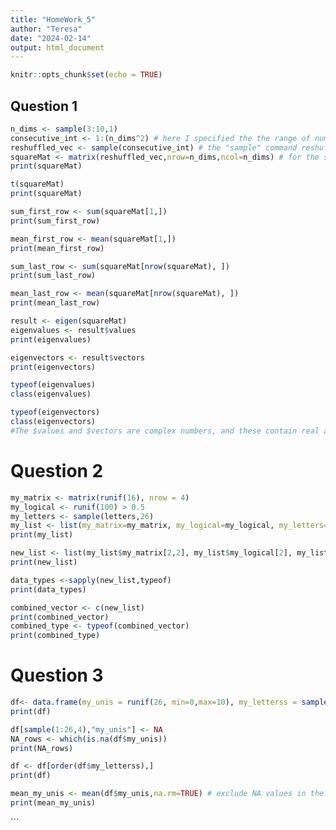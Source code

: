 ```yaml
---
title: "HomeWork_5"
author: "Teresa"
date: "2024-02-14"
output: html_document
---
```


```r
knitr::opts_chunk$set(echo = TRUE)
```

## Question 1
```R
n_dims <- sample(3:10,1)
consecutive_int <- 1:(n_dims^2) # here I specified the the range of numbers that covers the consecutive integers vector - which is from 1 to "n_dims^2". 
reshuffled_vec <- sample(consecutive_int) # the "sample" command reshuffles the vector of consecutive integers 
squareMat <- matrix(reshuffled_vec,nrow=n_dims,ncol=n_dims) # for the square matrix, I use the reshuffled vectors and then define the matrix row and column length, which in this case are equal and both equal to "n_dims". 
print(squareMat)
```

```R
t(squareMat)
print(squareMat)
```

```R
sum_first_row <- sum(squareMat[1,])
print(sum_first_row)
```

```R
mean_first_row <- mean(squareMat[1,])
print(mean_first_row)
```

```R
sum_last_row <- sum(squareMat[nrow(squareMat), ])
print(sum_last_row)
```


```R
mean_last_row <- mean(squareMat[nrow(squareMat), ])
print(mean_last_row)
```


```R
result <- eigen(squareMat)
eigenvalues <- result$values
print(eigenvalues)
```


```R
eigenvectors <- result$vectors
print(eigenvectors)
```


```R
typeof(eigenvalues)
class(eigenvalues)
```

```R
typeof(eigenvectors)
class(eigenvectors)
#The $values and $vectors are complex numbers, and these contain real and imaginary numbers.
```


# Question 2
```R
my_matrix <- matrix(runif(16), nrow = 4)
my_logical <- runif(100) > 0.5
my_letters <- sample(letters,26)
my_list <- list(my_matrix=my_matrix, my_logical=my_logical, my_letters=my_letters)
print(my_list)
```


```R
new_list <- list(my_list$my_matrix[2,2], my_list$my_logical[2], my_list$my_letters [2])
print(new_list)
```

```R
data_types <-sapply(new_list,typeof)
print(data_types)
```

```R
combined_vector <- c(new_list)
print(combined_vector)
combined_type <- typeof(combined_vector)
print(combined_type)
```

# Question 3
```R
df<- data.frame(my_unis = runif(26, min=0,max=10), my_letterss = sample(LETTERS,26))
print(df)
```

```R
df[sample(1:26,4),"my_unis"] <- NA
NA_rows <- which(is.na(df$my_unis))
print(NA_rows)
```

```R
df <- df[order(df$my_letterss),]
print(df)
```

```R
mean_my_unis <- mean(df$my_unis,na.rm=TRUE) # exclude NA values in the data.
print(mean_my_unis)
```


```


                                                                                              


